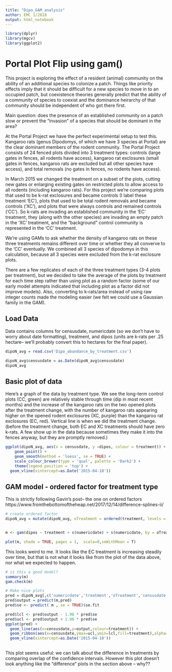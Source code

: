 ```yaml
---
title: "Dipo_GAM_analysis"
author: EMC 1/2018
output: html_notebook
---
```




```r
library(dplyr)
library(mgcv)
library(ggplot2)


```

# Portal Plot Flip using gam()

This project is exploring the effect of a resident (animal) community on the 
ability of an additional species to colonize a patch. Things like priority effects 
imply that it should be difficult for a new species to move in to an occupied patch, 
but coexistence theories generally predict that the ability of a community of species 
to coexist and the dominance heirarchy of that community should be independent of who 
got there first.

Main question: does the presence of an established community on a patch slow or prevent 
the "invasion" of a species that should be dominant in the area?

At the Portal Project we have the perfect experimental setup to test this. Kangaroo rats
(genus Dipodomys, of which we have 3 species at Portal) are the clear dominant members of
the rodent community. The Portal Project consists of 24 fenced plots divided into 3 
treatment types: controls (large gates in fences, all rodents have access), kangaroo 
rat exclosures (small gates in fences, kangaroo rats are excluded but all other species 
have access), and total removals (no gates in fences, no rodents have access). 

In March 2015 we changed the treatment on a subset of the plots, cutting new gates or 
enlarging existing gates on restricted plots to allow access to all rodents (including 
kangaroo rats). For this project we're comparing plots that used to be k-rat exclosures 
and became controls (I label these treatment 'EC'), plots that used to be total rodent 
removals and became controls ('XC'), and plots that were always controls and remained 
controls ('CC'). So k-rats are invading an established community in the 'EC' treatment, 
they (along with the other species) are invading an empty patch in the 'XC' treatment, 
and the "background" control community is represented in the 'CC' treatment. 

We're using GAMs to ask whether the density of kangaroo rats on these three treatments 
remains different over time or whether they all converve to the 'CC' eventually. We 
combined all 3 species of dipodomys in this calculation, because all 3 species were 
excluded from the k-rat exclosure plots.

There are a few replicates of each of the three treatment types (3-4 plots per treatment), 
but we decided to take the average of the plots by treatment for each time step rather 
than using plot as a random factor (some of our early model attempts indicated that 
including plot as a factor did not improve models). Also, converting to k-rats/area instead 
of using raw integer counts made the modeling easier (we felt we could use a Gaussian 
family in the GAM). 

## Load Data
Data contains columns for censusdate, numericdate (so we don't have to worry about date 
formatting), treatment, and dipos (units are k-rats per .25 hectare-- we'll probably convert 
this to hectares for the final paper). 


```r

dipoN_avg = read.csv('Dipo_abundance_by_treatment.csv')

dipoN_avg$censusdate = as.Date(dipoN_avg$censusdate)
dipoN_avg

```


## Basic plot of data

Here's a graph of the data by treatment type. We see the long-term control plots 
(CC, green) are relatively stable through time (dip in most recent months) and the 
increase of the kangaroo rats on the two opened plots after the treatment change, 
with the number of kangaroo rats appearing higher on the opened rodent exclosures 
(XC, purple) than the kangaroo rat exclosures (EC, red). Vertical line is when we 
did the treatment change. (before the treatment change, both EC and XC treatments 
should have zero k-rats. A few show up in the data because sometimes they make it 
into the fences anyway, but they are promptly removed.)


```r
ggplot(dipoN_avg, aes(x = censusdate, y =dipos, colour = treatment)) +
    geom_point() +
    geom_smooth(method = 'loess', se = TRUE) +
    scale_colour_brewer(type = 'qual', palette = 'Dark2') +
    theme(legend.position = 'top') +
  geom_vline(xintercept=as.Date('2015-04-10'))
```

## GAM model - ordered factor for treatment type

This is strictly following Gavin's post-- the one on ordered factors
https://www.fromthebottomoftheheap.net/2017/12/14/difference-splines-ii/

```r
# create ordered factor
dipoN_avg = mutate(dipoN_avg, oTreatment = ordered(treatment, levels = c('CC','EC','XC')))


m <- gam(dipos ~ treatment + s(numericdate) + s(numericdate, by = oTreatment), data = dipoN_avg, method='REML')

plot(m, shade = TRUE, pages = 1,  scale=0,seWithMean = T)

```

This looks weird to me. It looks like the EC treatment is increasing steadily over time, 
but that is not what it looks like from the plot of the data above, nor what we expected 
to happen.

 
```r
# is this a good model?
summary(m)
gam.check(m)

```

```r
# Make nice plots
pred = dipoN_avg[,c('numericdate','treatment','oTreatment','censusdate')]
pred$output = predict(m,pred)
pred$se <- predict( m , se = TRUE)$se.fit

pred$lcl <- pred$output - 1.96 * pred$se
pred$ucl <- pred$output + 1.96 * pred$se
ggplot(pred) +
  geom_line(aes(x=censusdate,y=output,colour=treatment)) +
  geom_ribbon(aes(x=censusdate,ymax=ucl,ymin=lcl,fill=treatment),alpha=.5) +
  geom_vline(xintercept=as.Date('2015-04-10'))
  

```
This plot seems useful: we can talk about the difference in treatments by comparing overlap 
of the confidence intervals. However this plot doesn't look anything like the "difference" 
plots in the section above -- why??